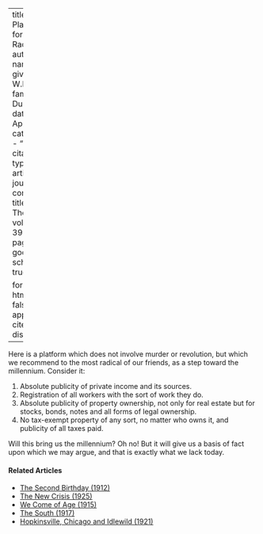 
---
title: 'A Platform for Radicals'
author:
  - name:
      given: W.E.B.
      family: Du Bois
date: Apr. 1932
categories: 
  - ""
citation: 
  type: article-journal
  container-title: The Crisis
  volume: 39
  issue: 4
  page: 131
google-scholar: true

format:
  html:
    toc: false
    appendix-cite-as: display
---


Here is a platform which does not involve murder or revolution, but which we recommend to the most radical of our friends, as a step toward the millennium. Consider it:

1. Absolute publicity of private income and its sources.
2. Registration of all workers with the sort of work they do.
3. Absolute publicity of property ownership, not only for real estate but for stocks, bonds, notes and all forms of legal ownership.
4. No tax-exempt property of any sort, no matter who owns it, and publicity of all taxes paid.

Will this bring us the millennium? Oh no! But it will give us a basis of fact upon which we may argue, and that is exactly what we lack today.

<!-- Similar articles start here -->
<div  class="clear-wrap"></div>

#### Related Articles

* [The Second Birthday (1912)](/Volumes/05/01/second_birthday.html)
* [The New Crisis (1925)](/Volumes/30/01/new_crisis.html)
* [We Come of Age (1915)](/Volumes/11/01/we_come_of_age.html)
* [The South (1917)](/Volumes/13/06/south.html)
* [Hopkinsville, Chicago and Idlewild (1921)](/Volumes/22/04/hopkinsville.html)

<!-- Similar articles end here -->